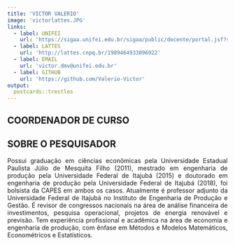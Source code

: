 ```yaml
---
title: 'VICTOR VALERIO'
image: 'victorlattes.JPG'
links:
  - label: UNIFEI
    url: 'https://sigaa.unifei.edu.br/sigaa/public/docente/portal.jsf?siape=3017922'
  - label: LATTES
    url: 'http://lattes.cnpq.br/1989464933096922'
  - label: EMAIL
    url: 'victor.dmv@unifei.edu.br'
  - label: GITHUB
    url: 'https://github.com/Valerio-Victor'
output:
  postcards::trestles
---
```


<div style="text-align: justify">

## COORDENADOR DE CURSO

## SOBRE O PESQUISADOR

Possui graduação em ciências econômicas pela Universidade Estadual Paulista Júlio de Mesquita Filho 
(2011), mestrado em engenharia de produção pela Universidade Federal de Itajubá (2015) e doutorado 
em engenharia de produção pela Universidade Federal de Itajubá (2018), foi bolsista da CAPES em 
ambos os casos. Atualmente é professor adjunto da Universidade Federal de Itajubá no Instituto de 
Engenharia de Produção e Gestão. É revisor de congressos nacionais na área de análise financeira de 
investimentos, pesquisa operacional, projetos de energia renovável e previsão. Tem experiência 
profissional e acadêmica na área de economia e engenharia de produção, com ênfase em Métodos e
Modelos Matemáticos, Econométricos e Estatísticos.

